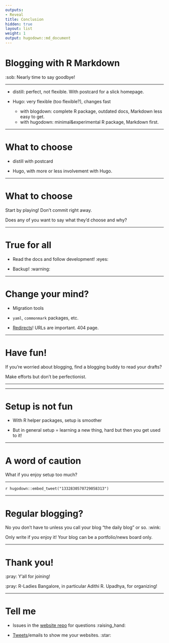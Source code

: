 ```yaml
---
outputs:
- Reveal
title: Conclusion
hidden: true
layout: list
weight: 1
output: hugodown::md_document
---
```


# Blogging with R Markdown

:sob: Nearly time to say goodbye!

---

* distill: perfect, not flexible. With postcard for a slick homepage.

* Hugo: very flexible (too flexible?), changes fast
    * with blogdown: complete R package, outdated docs, Markdown less easy to get.
    * with hugodown: minimal&experimental R package, Markdown first.

---

# What to choose

* distill with postcard

* Hugo, with more or less involvement with Hugo. 

---

# What to choose

Start by playing! Don't commit right away.

Does any of you want to say what they'd choose and why?

---

# True for all

* Read the docs and follow development! :eyes:

* Backup! :warning:

---

# Change your mind?

* Migration tools

* `yaml`, `commonmark` packages, etc.

* [Redirects](https://yihui.org/en/2017/11/301-redirect/)! URLs are important. 404 page.

---

# Have fun!

If you're worried about blogging, find a blogging buddy to read your drafts?

Make efforts but don't be perfectionist.

---

```{=markdown}
<script async class="speakerdeck-embed" data-id="5106edda6ee44324b5fdffd82e15d249" data-ratio="1.8" src="https://speakerdeck.com/assets/embed.js"></script>
```

---

# Setup is not fun

* With R helper packages, setup is smoother

* But in general setup = learning a new thing, hard but then you get used to it!

---

# A word of caution

What if you enjoy setup too much?

---

`r hugodown::embed_tweet("1332830570729058313")`

---

# Regular blogging?

No you don't have to unless you call your blog "the daily blog" or so. :wink:

Only write if you enjoy it! Your blog can be a portfolio/news board only.

---

# Thank you!

:pray: Y'all for joining!

:pray: R-Ladies Bangalore, in particular Adithi R. Upadhya, for organizing!

---

# Tell me

* Issues in the [website repo](https://github.com/maelle/rladies-blr-rmd-blogging/issues) for questions  :raising_hand:

* [Tweets](https://twitter.com/ma_salmon)/emails to show me your websites. :star:
